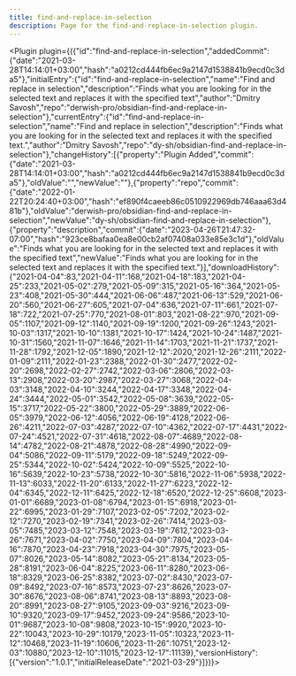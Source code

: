 ---
title: find-and-replace-in-selection
description: Page for the find-and-replace-in-selection plugin.
---


<Plugin plugin={({"id":"find-and-replace-in-selection","addedCommit":{"date":"2021-03-28T14:14:01+03:00","hash":"a0212cd444fb6ec9a2147d1538841b9ecd0c3da5"},"initialEntry":{"id":"find-and-replace-in-selection","name":"Find and replace in selection","description":"Finds what you are looking for in the selected text and replaces it with the specified text","author":"Dmitry Savosh","repo":"derwish-pro/obsidian-find-and-replace-in-selection"},"currentEntry":{"id":"find-and-replace-in-selection","name":"Find and replace in selection","description":"Finds what you are looking for in the selected text and replaces it with the specified text.","author":"Dmitry Savosh","repo":"dy-sh/obsidian-find-and-replace-in-selection"},"changeHistory":[{"property":"Plugin Added","commit":{"date":"2021-03-28T14:14:01+03:00","hash":"a0212cd444fb6ec9a2147d1538841b9ecd0c3da5"},"oldValue":"","newValue":""},{"property":"repo","commit":{"date":"2022-01-22T20:24:40+03:00","hash":"ef890f4caeeb86c0510922969db746aaa63d481b"},"oldValue":"derwish-pro/obsidian-find-and-replace-in-selection","newValue":"dy-sh/obsidian-find-and-replace-in-selection"},{"property":"description","commit":{"date":"2023-04-26T21:47:32-07:00","hash":"923ce8bafaa0ea8e00cb2af07408a033e85e3c1d"},"oldValue":"Finds what you are looking for in the selected text and replaces it with the specified text","newValue":"Finds what you are looking for in the selected text and replaces it with the specified text."}],"downloadHistory":{"2021-04-04":83,"2021-04-11":168,"2021-04-18":183,"2021-04-25":233,"2021-05-02":279,"2021-05-09":315,"2021-05-16":364,"2021-05-23":408,"2021-05-30":444,"2021-06-06":487,"2021-06-13":529,"2021-06-20":560,"2021-06-27":605,"2021-07-04":636,"2021-07-11":661,"2021-07-18":722,"2021-07-25":770,"2021-08-01":803,"2021-08-22":970,"2021-09-05":1107,"2021-09-12":1140,"2021-09-19":1200,"2021-09-26":1243,"2021-10-03":1317,"2021-10-10":1381,"2021-10-17":1424,"2021-10-24":1487,"2021-10-31":1560,"2021-11-07":1646,"2021-11-14":1703,"2021-11-21":1737,"2021-11-28":1792,"2021-12-05":1890,"2021-12-12":2020,"2021-12-26":2111,"2022-01-09":2111,"2022-01-23":2388,"2022-01-30":2477,"2022-02-20":2698,"2022-02-27":2742,"2022-03-06":2806,"2022-03-13":2908,"2022-03-20":2987,"2022-03-27":3068,"2022-04-03":3148,"2022-04-10":3244,"2022-04-17":3348,"2022-04-24":3444,"2022-05-01":3542,"2022-05-08":3639,"2022-05-15":3717,"2022-05-22":3800,"2022-05-29":3889,"2022-06-05":3979,"2022-06-12":4056,"2022-06-19":4128,"2022-06-26":4211,"2022-07-03":4287,"2022-07-10":4362,"2022-07-17":4431,"2022-07-24":4521,"2022-07-31":4618,"2022-08-07":4689,"2022-08-14":4782,"2022-08-21":4878,"2022-08-28":4990,"2022-09-04":5086,"2022-09-11":5179,"2022-09-18":5249,"2022-09-25":5344,"2022-10-02":5424,"2022-10-09":5525,"2022-10-16":5639,"2022-10-23":5738,"2022-10-30":5816,"2022-11-06":5938,"2022-11-13":6033,"2022-11-20":6133,"2022-11-27":6223,"2022-12-04":6345,"2022-12-11":6425,"2022-12-18":6520,"2022-12-25":6608,"2023-01-01":6689,"2023-01-08":6794,"2023-01-15":6918,"2023-01-22":6995,"2023-01-29":7107,"2023-02-05":7202,"2023-02-12":7270,"2023-02-19":7341,"2023-02-26":7414,"2023-03-05":7485,"2023-03-12":7548,"2023-03-19":7612,"2023-03-26":7671,"2023-04-02":7750,"2023-04-09":7804,"2023-04-16":7870,"2023-04-23":7918,"2023-04-30":7975,"2023-05-07":8026,"2023-05-14":8082,"2023-05-21":8134,"2023-05-28":8191,"2023-06-04":8225,"2023-06-11":8280,"2023-06-18":8329,"2023-06-25":8382,"2023-07-02":8430,"2023-07-09":8492,"2023-07-16":8573,"2023-07-23":8626,"2023-07-30":8676,"2023-08-06":8741,"2023-08-13":8893,"2023-08-20":8991,"2023-08-27":9105,"2023-09-03":9216,"2023-09-10":9320,"2023-09-17":9452,"2023-09-24":9586,"2023-10-01":9687,"2023-10-08":9808,"2023-10-15":9920,"2023-10-22":10043,"2023-10-29":10179,"2023-11-05":10323,"2023-11-12":10468,"2023-11-19":10606,"2023-11-26":10751,"2023-12-03":10880,"2023-12-10":11015,"2023-12-17":11139},"versionHistory":[{"version":"1.0.1","initialReleaseDate":"2021-03-29"}]})}></Plugin>